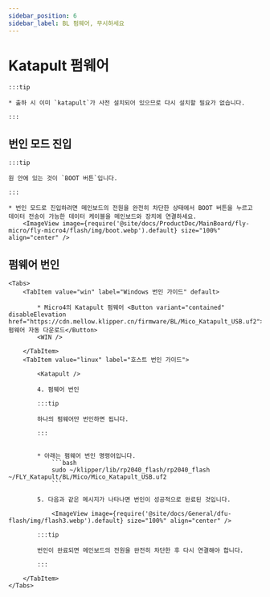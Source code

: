 ```yaml
---
sidebar_position: 6
sidebar_label: BL 펌웨어, 무시하세요
---
```







# Katapult 펌웨어

    :::tip

    * 출하 시 이미 `katapult`가 사전 설치되어 있으므로 다시 설치할 필요가 없습니다.

    :::

## 번인 모드 진입

    :::tip

    원 안에 있는 것이 `BOOT 버튼`입니다.

    :::

    * 번인 모드로 진입하려면 메인보드의 전원을 완전히 차단한 상태에서 BOOT 버튼을 누르고 데이터 전송이 가능한 데이터 케이블을 메인보드와 장치에 연결하세요.
        <ImageView image={require('@site/docs/ProductDoc/MainBoard/fly-micro/fly-micro4/flash/img/boot.webp').default} size="100%" align="center" />

## 펌웨어 번인
    <Tabs>
        <TabItem value="win" label="Windows 번인 가이드" default>

            * Micro4의 Katapult 펌웨어 <Button variant="contained" disableElevation href="https://cdn.mellow.klipper.cn/firmware/BL/Mico_Katapult_USB.uf2">펌웨어 자동 다운로드</Button>
            <WIN />
            
        </TabItem>
        <TabItem value="linux" label="호스트 번인 가이드">
            
            <Katapult />

            4. 펌웨어 번인

            :::tip

            하나의 펌웨어만 번인하면 됩니다.

            :::


            * 아래는 펌웨어 번인 명령어입니다.
                ```bash
                sudo ~/klipper/lib/rp2040_flash/rp2040_flash ~/FLY_Katapult/BL/Mico/Mico_Katapult_USB.uf2
                ```

            5. 다음과 같은 메시지가 나타나면 번인이 성공적으로 완료된 것입니다.

                <ImageView image={require('@site/docs/General/dfu-flash/img/flash3.webp').default} size="100%" align="center" />

            :::tip

            번인이 완료되면 메인보드의 전원을 완전히 차단한 후 다시 연결해야 합니다.

            :::

        </TabItem>
    </Tabs>
